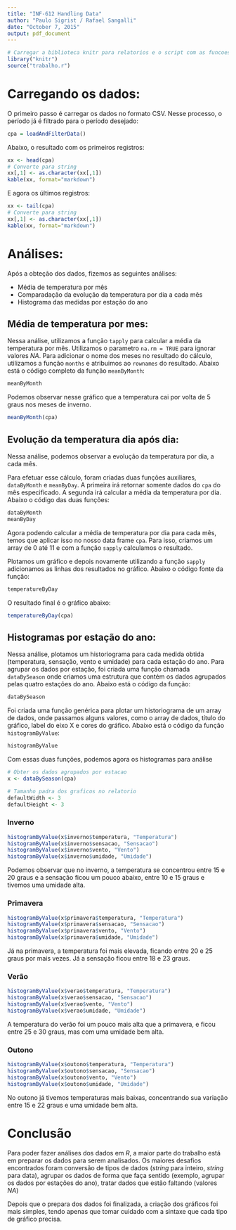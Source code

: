 ```yaml
---
title: "INF-612 Handling Data"
author: "Paulo Sigrist / Rafael Sangalli"
date: "October 7, 2015"
output: pdf_document
---
```


```r
# Carregar a biblioteca knitr para relatorios e o script com as funcoes
library("knitr")
source("trabalho.r")
```

# Carregando os dados:
O primeiro passo é carregar os dados no formato CSV. Nesse processo, o período já é filtrado para o período desejado:
```r
cpa = loadAndFilterData()
```

Abaixo, o resultado com os primeiros registros:
```r
xx <- head(cpa)
# Converte para string
xx[,1] <- as.character(xx[,1])
kable(xx, format="markdown")
```

E agora os últimos registros:
```r
xx <- tail(cpa)
# Converte para string
xx[,1] <- as.character(xx[,1])
kable(xx, format="markdown")
```

# Análises:

Após a obteção dos dados, fizemos as seguintes análises:

 * Média de temperatura por mês
 * Comparadação da evolução da temperatura por dia a cada mês
 * Histograma das medidas por estação do ano


## Média de temperatura por mes:

Nessa análise, utilizamos a função `tapply` para calcular a média da temperatura por mês. Utilizamos o parametro `na.rm = TRUE` para ignorar valores _NA_. Para adicionar o nome dos meses no resultado do cálculo, utilizamos a função `months`  e atribuimos ao `rownames` do resultado. Abaixo está o código completo da função `meanByMonth`:

```r
meanByMonth
```

Podemos observar nesse gráfico que a temperatura cai por volta de 5 graus nos meses de inverno.
```r
meanByMonth(cpa)
```


## Evolução da temperatura dia após dia:

Nessa análise, podemos observar a evolução da temperatura por dia, a cada mês.

Para efetuar esse cálculo, foram criadas duas funções auxiliares, `dataByMonth` e `meanByDay`. A primeira irá retornar somente dados do `cpa` do mês especificado. A segunda irá calcular a média da temperatura por dia. Abaixo o código das duas funções:

```r
dataByMonth
meanByDay
```

Agora podendo calcular a média de temperatura por dia para cada mês, temos que aplicar isso no nosso data frame `cpa`. Para isso, criamos um array de 0 até 11 e com a função `sapply` calculamos o resultado.

Plotamos um gráfico e depois novamente utilizando a função `sapply` adicionamos as linhas dos resultados no gráfico. Abaixo o código fonte da função:
```r
temperatureByDay
```

O resultado final é o gráfico abaixo:


```r
temperatureByDay(cpa)
```


## Histogramas por estação do ano:

Nessa análise, plotamos um historiograma para cada medida obtida (temperatura, sensação, vento e umidade) para cada estação do ano. Para agrupar os dados por estação, foi criada uma função chamada `dataBySeason` onde criamos uma estrutura que contém os dados agrupados pelas quatro estações do ano. Abaixo está o código da função:
```r
dataBySeason
```

Foi criada uma função genérica para plotar um historiograma de um array de dados, onde passamos alguns valores, como o array de dados, título do gráfico, label do eixo X e cores do gráfico. Abaixo está o código da função `histogramByValue`:

```r
histogramByValue
```

Com essas duas funções, podemos agora os histogramas para análise

```r
# Obter os dados agrupados por estacao
x <- dataBySeason(cpa) 

# Tamanho padra dos graficos no relatorio
defaultWidth <- 3
defaultHeight <- 3
```

### Inverno

```r
histogramByValue(x$inverno$temperatura, "Temperatura")
histogramByValue(x$inverno$sensacao, "Sensacao")
histogramByValue(x$inverno$vento, "Vento")
histogramByValue(x$inverno$umidade, "Umidade")
```

Podemos observar que no inverno, a temperatura se concentrou entre 15 e 20 graus e a sensação ficou um pouco abaixo, entre 10 e 15 graus e tivemos uma umidade alta.

### Primavera
```r
histogramByValue(x$primavera$temperatura, "Temperatura")
histogramByValue(x$primavera$sensacao, "Sensacao")
histogramByValue(x$primavera$vento, "Vento")
histogramByValue(x$primavera$umidade, "Umidade")
```

Já na primavera, a temperatura foi mais elevada, ficando entre 20 e 25 graus por mais vezes. Já a sensação ficou entre 18 e 23 graus.

### Verão
```r
histogramByValue(x$verao$temperatura, "Temperatura")
histogramByValue(x$verao$sensacao, "Sensacao")
histogramByValue(x$verao$vento, "Vento")
histogramByValue(x$verao$umidade, "Umidade")
```

A temperatura do verão foi um pouco mais alta que a primavera, e ficou entre 25 e 30 graus, mas com uma umidade bem alta.

### Outono
```r
histogramByValue(x$outono$temperatura, "Temperatura")
histogramByValue(x$outono$sensacao, "Sensacao")
histogramByValue(x$outono$vento, "Vento")
histogramByValue(x$outono$umidade, "Umidade")
```

No outono já tivemos temperaturas mais baixas, concentrando sua variação entre 15 e 22 graus e uma umidade bem alta.

# Conclusão

Para poder fazer análises dos dados em _R_, a maior parte do trabalho está em preparar os dados para serem analisados. Os maiores desafios encontrados foram conversão de tipos de dados (_string_ para inteiro, _string_ para data), agrupar os dados de forma que faça sentido (exemplo, agrupar os dados por estações do ano), tratar dados que estão faltando (valores _NA_)

Depois que o prepara dos dados foi finalizada, a criação dos gráficos foi mais simples, tendo apenas que tomar cuidado com a sintaxe que cada tipo de gráfico precisa.